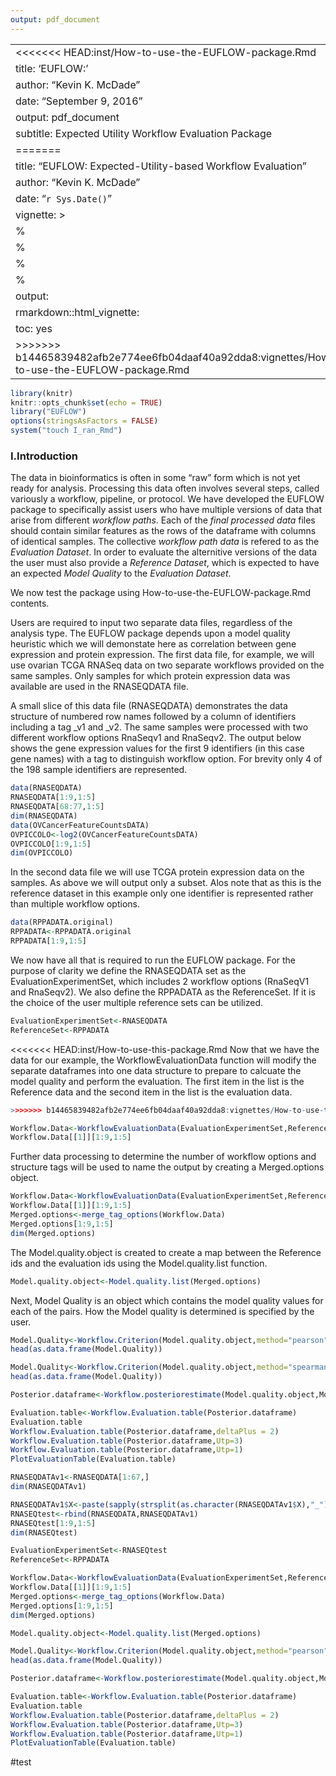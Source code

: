 ```yaml
---
output: pdf_document
---
```

<!--
%\VignetteEngine{knitr::rmarkdown}
%\VignetteIndexEntry{How-to-use-the-EUFLOW-package}
-->


---
<<<<<<< HEAD:inst/How-to-use-the-EUFLOW-package.Rmd
title: 'EUFLOW:'
author: "Kevin K. McDade"
date: "September 9, 2016"
output: pdf_document
subtitle: Expected Utility Workflow Evaluation Package
=======
title: "EUFLOW: Expected-Utility-based Workflow Evaluation"
author: "Kevin K. McDade"
date: "`r Sys.Date()`"
vignette: >
  %\VignetteEngine{knitr::rmarkdown}
  %\VignetteKeyword{EUFLOW}
  %\SweaveUTF8
  %\usepackage[utf8](inputenc)
output: 
    rmarkdown::html_vignette:
        toc: yes
>>>>>>> b14465839482afb2e774ee6fb04daaf40a92dda8:vignettes/How-to-use-the-EUFLOW-package.Rmd
---

```r
library(knitr)
knitr::opts_chunk$set(echo = TRUE)
library("EUFLOW")
options(stringsAsFactors = FALSE)
system("touch I_ran_Rmd")
```
### I.Introduction

The data in bioinformatics is often in some “raw” form which is not yet ready for analysis. Processing this data often involves several steps, called variously a workflow, pipeline, or protocol. We have developed the EUFLOW package to specifically assist users who have multiple versions of data that arise from different *workflow paths*. Each of the *final processed data* files should contain similar features as the rows of the dataframe with columns of identical samples. The collective *workflow path data* is refered to as the *Evaluation Dataset*.  In order to evaluate the alternitive versions of the data the user must also provide a *Reference Dataset*, which is expected to have an expected *Model Quality* to the *Evaluation Dataset*.  



We now test the package using How-to-use-the-EUFLOW-package.Rmd contents.

Users are required to input two separate data files, regardless of the analysis type. The EUFLOW package depends upon a model quality heuristic which we will demonstate here as correlation between gene expression and protein expression. The first data file, for example, we will use ovarian TCGA RNASeq data on two separate workflows provided on the same samples. Only samples for which protein expression data was available are used in the RNASEQDATA file.

A small slice of this data file (RNASEQDATA) demonstrates the data structure of numbered row names followed by a column of identifiers including a tag _v1 and _v2. The same samples were processed with two different workflow options RnaSeqv1 and RnaSeqv2. The output below shows the gene expression values for the first 9 identifiers (in this case gene names) with a tag to distinguish workflow option. For brevity only 4 of the 198 sample identifiers are represented.


```r
data(RNASEQDATA)
RNASEQDATA[1:9,1:5]
RNASEQDATA[68:77,1:5]
dim(RNASEQDATA)
data(OVCancerFeatureCountsDATA)
OVPICCOLO<-log2(OVCancerFeatureCountsDATA)
OVPICCOLO[1:9,1:5]
dim(OVPICCOLO)
```



In the second data file we will use TCGA protein expression data on the samples. As above we will output only a subset. Alos note that as this is the reference dataset in this example only one identifier is represented rather than multiple workflow options.   
```r
data(RPPADATA.original)
RPPADATA<-RPPADATA.original
RPPADATA[1:9,1:5]

```
We now have all that is required to run the EUFLOW package. For the purpose of clarity we define the RNASEQDATA set as the EvaluationExperimentSet, which includes 2 workflow options (RnaSeqV1 and RnaSeqv2). We also define the RPPADATA as the ReferenceSet. If it is the choice of the user multiple reference sets can be utilized. 

```r

EvaluationExperimentSet<-RNASEQDATA
ReferenceSet<-RPPADATA
```

<<<<<<< HEAD:inst/How-to-use-this-package.Rmd
Now that we have the data for our example, the WorkflowEvaluationData function will modify the separate dataframes into one data structure to prepare to calcuate the model quality and perform the evaluation. The first item in the list is the Reference data and the second item in the list is the evaluation data.


```r
>>>>>>> b14465839482afb2e774ee6fb04daaf40a92dda8:vignettes/How-to-use-the-EUFLOW-package.Rmd

Workflow.Data<-WorkflowEvaluationData(EvaluationExperimentSet,ReferenceSet)
Workflow.Data[[1]][1:9,1:5]

```
Further data processing to determine the number of workflow options and structure tags will be used to name the output by creating a Merged.options object.

```r
Workflow.Data<-WorkflowEvaluationData(EvaluationExperimentSet,ReferenceSet)
Workflow.Data[[1]][1:9,1:5]
Merged.options<-merge_tag_options(Workflow.Data)
Merged.options[1:9,1:5]
dim(Merged.options)
```
The Model.quality.object is created to create a map between the Reference ids and the evaluation ids using the Model.quality.list function.

```r
Model.quality.object<-Model.quality.list(Merged.options)

```
Next, Model Quality is an object which contains the model quality values for each of the pairs. How the Model quality is determined is specified by the user.
```r
Model.Quality<-Workflow.Criterion(Model.quality.object,method="pearson")
head(as.data.frame(Model.Quality))
```
```r
Model.Quality<-Workflow.Criterion(Model.quality.object,method="spearman")
head(as.data.frame(Model.Quality))
```

```r
Posterior.dataframe<-Workflow.posteriorestimate(Model.quality.object,Model.Quality)

```

```r
Evaluation.table<-Workflow.Evaluation.table(Posterior.dataframe)
Evaluation.table
Workflow.Evaluation.table(Posterior.dataframe,deltaPlus = 2)
Workflow.Evaluation.table(Posterior.dataframe,Utp=3)
Workflow.Evaluation.table(Posterior.dataframe,Utp=1)
PlotEvaluationTable(Evaluation.table)
```

```r

RNASEQDATAv1<-RNASEQDATA[1:67,]
dim(RNASEQDATAv1)

RNASEQDATAv1$X<-paste(sapply(strsplit(as.character(RNASEQDATAv1$X),"_"), "[", 1),"v3",sep="_")
RNASEQtest<-rbind(RNASEQDATA,RNASEQDATAv1)
RNASEQtest[1:9,1:5]
dim(RNASEQtest)
```
```r

EvaluationExperimentSet<-RNASEQtest
ReferenceSet<-RPPADATA
```

```r
Workflow.Data<-WorkflowEvaluationData(EvaluationExperimentSet,ReferenceSet)
Workflow.Data[[1]][1:9,1:5]
Merged.options<-merge_tag_options(Workflow.Data)
Merged.options[1:9,1:5]
dim(Merged.options)
```

```r
Model.quality.object<-Model.quality.list(Merged.options)

```
```r
Model.Quality<-Workflow.Criterion(Model.quality.object,method="pearson")
head(as.data.frame(Model.Quality))
```
```r
Posterior.dataframe<-Workflow.posteriorestimate(Model.quality.object,Model.Quality)

```

```r
Evaluation.table<-Workflow.Evaluation.table(Posterior.dataframe)
Evaluation.table
Workflow.Evaluation.table(Posterior.dataframe,deltaPlus = 2)
Workflow.Evaluation.table(Posterior.dataframe,Utp=3)
Workflow.Evaluation.table(Posterior.dataframe,Utp=1)
PlotEvaluationTable(Evaluation.table)
```
#test
